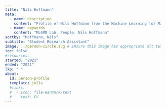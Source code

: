 ```yaml
---
title: "Nils Hoffmann"
meta:
  - name: description
    content: "Profile of Nils Hoffmann from the Machine Learning for Materials Design (ML4MD) Lab."
  - name: keywords
    content: "ML4MD Lab, People, Nils Hoffmann"
sortby: "Hoffmann, Nils"
subtitle: "Student Research Assistant"
image: ../person-circle.svg # Ensure this image has appropriate alt text if used directly in content
toc: false
#resources: 
started: "2021"
ended: "2021"
lkp: " "
about:
  id: person-profile
  template: jolla
  #links:
  #  - icon: file-earmark-text
  #    text: CV
---
```


:::{#person-profile}
:::

<!---
## Biography
## Experience
## Education
-->
